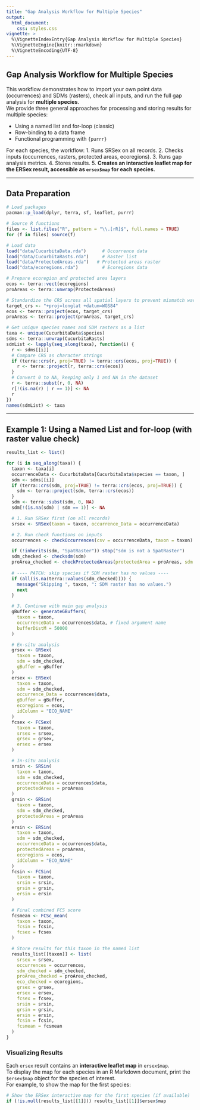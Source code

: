 ```yaml
---
title: "Gap Analysis Workflow for Multiple Species"
output: 
  html_document:
    css: styles.css
vignette: >
  %\VignetteIndexEntry{Gap Analysis Workflow for Multiple Species}
  %\VignetteEngine{knitr::rmarkdown}
  %\VignetteEncoding{UTF-8}
---
```


## Gap Analysis Workflow for Multiple Species

This workflow demonstrates how to import your own point data (occurrences) and SDMs (rasters), check all inputs, and run the full gap analysis for **multiple species**.  
We provide three general approaches for processing and storing results for multiple species:

- Using a named list and for-loop (classic)
- Row-binding to a data frame
- Functional programming with `{purrr}`

For each species, the workflow:
1. Runs SRSex on all records.
2. Checks inputs (occurrences, rasters, protected areas, ecoregions).
3. Runs gap analysis metrics.
4. Stores results.
5. **Creates an interactive leaflet map for the ERSex result, accessible as `ersex$map` for each species.**

---

## Data Preparation

```r
# Load packages
pacman::p_load(dplyr, terra, sf, leaflet, purrr)

# Source R functions
files <- list.files("R", pattern = "\\.[rR]$", full.names = TRUE)
for (f in files) source(f)

# Load data
load("data/CucurbitaData.rda")      # Occurrence data
load("data/CucurbitaRasts.rda")     # Raster list
load("data/ProtectedAreas.rda")   # Protected areas raster
load("data/ecoregions.rda")         # Ecoregions data

# Prepare ecoregion and protected area layers
ecos <- terra::vect(ecoregions)
proAreas <- terra::unwrap(ProtectedAreas)

# Standardize the CRS across all spatial layers to prevent mismatch warnings
target_crs <- "+proj=longlat +datum=WGS84"
ecos <- terra::project(ecos, target_crs)
proAreas <- terra::project(proAreas, target_crs)

# Get unique species names and SDM rasters as a list
taxa <- unique(CucurbitaData$species)
sdms <- terra::unwrap(CucurbitaRasts)
sdmList <- lapply(seq_along(taxa), function(i) {
  r <- sdms[[i]]
  # Compare CRS as character strings
  if (terra::crs(r, proj=TRUE) != terra::crs(ecos, proj=TRUE)) {
    r <- terra::project(r, terra::crs(ecos))
  }
  # Convert 0 to NA, keeping only 1 and NA in the dataset
  r <- terra::subst(r, 0, NA)
  r[!(is.na(r) | r == 1)] <- NA
  r
})
names(sdmList) <- taxa
```

---

## Example 1: Using a Named List and for-loop (with raster value check)

```r
results_list <- list()

for (i in seq_along(taxa)) {
  taxon <- taxa[i]
  occurrenceData <- CucurbitaData[CucurbitaData$species == taxon, ]
  sdm <- sdms[[i]]
  if (terra::crs(sdm, proj=TRUE) != terra::crs(ecos, proj=TRUE)) {
    sdm <- terra::project(sdm, terra::crs(ecos))
  }
  sdm <- terra::subst(sdm, 0, NA)
  sdm[!(is.na(sdm) | sdm == 1)] <- NA

  # 1. Run SRSex first (on all records)
  srsex <- SRSex(taxon = taxon, occurrence_Data = occurrenceData)

  # 2. Run check functions on inputs
  occurrences <- checkOccurrences(csv = occurrenceData, taxon = taxon)

  if (!inherits(sdm, "SpatRaster")) stop("sdm is not a SpatRaster")
  sdm_checked <- checksdm(sdm)
  proArea_checked <- checkProtectedAreas(protectedArea = proAreas, sdm = sdm_checked)
  
  # ---- PATCH: skip species if SDM raster has no values ----
  if (all(is.na(terra::values(sdm_checked)))) {
    message("Skipping ", taxon, ": SDM raster has no values.")
    next
  }

  # 3. Continue with main gap analysis
  gBuffer <- generateGBuffers(
    taxon = taxon,
    occurrenceData = occurrences$data, # fixed argument name
    bufferDistM = 50000
  )

  # Ex-situ analysis
  grsex <- GRSex(
    taxon = taxon,
    sdm = sdm_checked,
    gBuffer = gBuffer
  )
  ersex <- ERSex(
    taxon = taxon,
    sdm = sdm_checked,
    occurrence_Data = occurrences$data,
    gBuffer = gBuffer,
    ecoregions = ecos,
    idColumn = "ECO_NAME"
  )
  fcsex <- FCSex(
    taxon = taxon,
    srsex = srsex,
    grsex = grsex,
    ersex = ersex
  )

  # In-situ analysis
  srsin <- SRSin(
    taxon = taxon,
    sdm = sdm_checked,
    occurrenceData = occurrences$data,
    protectedAreas = proAreas
  )
  grsin <- GRSin(
    taxon = taxon,
    sdm = sdm_checked,
    protectedAreas = proAreas
  )
  ersin <- ERSin(
    taxon = taxon,
    sdm = sdm_checked,
    occurrenceData = occurrences$data,
    protectedAreas = proAreas,
    ecoregions = ecos,
    idColumn = "ECO_NAME"
  )
  fcsin <- FCSin(
    taxon = taxon,
    srsin = srsin,
    grsin = grsin,
    ersin = ersin
  )

  # Final combined FCS score
  fcsmean <- FCSc_mean(
    taxon = taxon,
    fcsin = fcsin,
    fcsex = fcsex
  )

  # Store results for this taxon in the named list
  results_list[[taxon]] <- list(
    srsex = srsex,
    occurrences = occurrences,
    sdm_checked = sdm_checked,
    proArea_checked = proArea_checked,
    eco_checked = ecoregions,
    grsex = grsex,
    ersex = ersex,
    fcsex = fcsex,
    srsin = srsin,
    grsin = grsin,
    ersin = ersin,
    fcsin = fcsin,
    fcsmean = fcsmean
  )
}
```

### Visualizing Results

Each `ersex` result contains an **interactive leaflet map** in `ersex$map`.  
To display the map for each species in an R Markdown document, print the `$ersex$map` object for the species of interest.  
For example, to show the map for the first species:

```r
# Show the ERSex interactive map for the first species (if available)
if (!is.null(results_list[[1]])) results_list[[1]]$ersex$map
```


